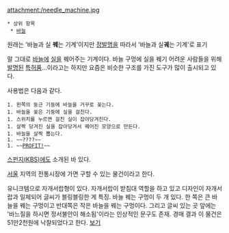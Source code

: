 attachment:/needle_machine.jpg

 * 상위 항목
  * [[바늘]]

원래는 '바늘과 실 '''꿰'''는 기계'이지만 [[정발]]명을 따라서 '바늘과 실'''궤'''는 기계'로 표기

말 그대로 [[바늘]]에 [[실]]을 꿰어주는 기계이다. 바늘 구멍에 실을 꿰기 어려운 사람들을 위해 [[발명]]된 [[특허]]품...이라고는 하지만 요즘은 비슷한 구조를 가진 도구가 많이 출시되고 있다.

사용법은 다음과 같다.
 1. 왼쪽의 둥근 기둥에 바늘을 거꾸로 꽂는다.
 1. 바늘을 꽂은 기둥에 실을 걸친다.
 1. 스위치를 누르면 걸친 실이 잡아당겨진다.
 1. 살짝 당겨진 실을 잡아당겨서 꿰어진 모양으로 만든다.
 1. 바늘을 살짝 뽑는다.
 1. ~~????~~
 1. ~~[[PROFIT!]]~~

[[스펀지(KBS)]]에도 소개된 바 있다.

[[서울]] 지역의 전통시장에 가면 구할 수 있는 물건이라고 한다.

유니크템으로 자개서랍형이 있다. 자개서랍이 받침대 역할을 하고 있고 디자인이 자개서랍과 일체되어 글씨가 블링블링한 게 특징. 바늘 꿰는 구멍이 두 개 있다. 한 쪽은 큰 바늘을 꿰는 구멍이고 반대쪽은 작은 바늘을 꿰는 구멍이다. 그리고 글씨 있는 곳 앞에는 '바느질을 하시면 정서불안이 해소됨'이라는 인상적인 문구도 존재. 경매 결과 이 물건은 51만2천원에 낙찰되었다고 한다. [http://www.kobay.co.kr/servlet/wsauction/item/itemView;jsessionid=AGIJKGOADNFF?item.itemseq=1204XO8UIGD 보기]

